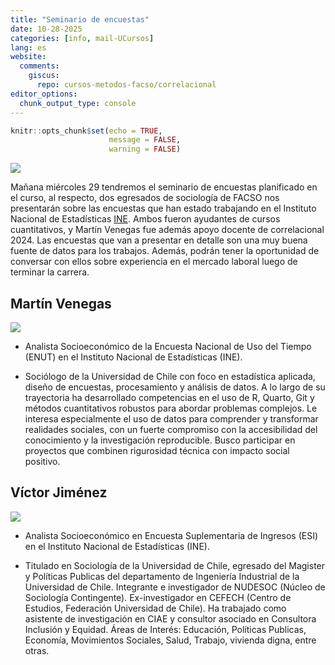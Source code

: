 ```yaml
---
title: "Seminario de encuestas"
date: 10-28-2025
categories: [info, mail-UCursos]
lang: es
website:
  comments:
    giscus:
      repo: cursos-metodos-facso/correlacional
editor_options: 
  chunk_output_type: console
---
```


```r
knitr::opts_chunk$set(echo = TRUE, 
                      message = FALSE,
                      warning = FALSE)
```

![](/news/images/encuestas.png)

Mañana miércoles 29 tendremos el seminario de encuestas planificado en el curso, al respecto, dos egresados de sociología de FACSO nos presentarán sobre las encuestas que han estado trabajando en el Instituto Nacional de Estadísticas [INE](https://www.ine.gob.cl/). Ambos fueron ayudantes de cursos cuantitativos, y Martín Venegas fue además apoyo docente de correlacional 2024. Las encuestas que van a presentar en detalle son una muy buena fuente de datos para los trabajos. Además, podrán tener la oportunidad de conversar con ellos sobre experiencia en el mercado laboral luego de terminar la carrera.


## Martín Venegas

::: {layout-ncol=2}
![](/news/images/martin.jpg)

- Analista Socioeconómico de la Encuesta Nacional de Uso del Tiempo (ENUT) en el Instituto Nacional de Estadísticas (INE).
:::

- Sociólogo de la Universidad de Chile con foco en estadística aplicada, diseño de encuestas, procesamiento y análisis de datos. A lo largo de su trayectoria ha desarrollado competencias en el uso de R, Quarto, Git y métodos cuantitativos robustos para abordar problemas complejos. Le interesa especialmente el uso de datos para comprender y transformar realidades sociales, con un fuerte compromiso con la accesibilidad del conocimiento y la investigación reproducible. Busco participar en proyectos que combinen rigurosidad técnica con impacto social positivo.


## Víctor Jiménez

::: {layout-ncol=2}
![](/news/images/victor.jpg)

- Analista Socioeconómico en Encuesta Suplementaria de Ingresos (ESI) en el Instituto Nacional de Estadísticas (INE). 
:::

- Titulado en Sociología de la Universidad de Chile, egresado del Magister y Políticas Publicas del departamento de Ingeniería Industrial de la Universidad de Chile. Integrante e investigador de NUDESOC (Núcleo de Sociología Contingente). Ex-investigador en CEFECH (Centro de Estudios, Federación Universidad de Chile). Ha trabajado como asistente de investigación en CIAE y consultor asociado en Consultora Inclusión y Equidad. Áreas de Interés: Educación, Políticas Publicas, Economía, Movimientos Sociales, Salud, Trabajo, vivienda digna, entre otras.

